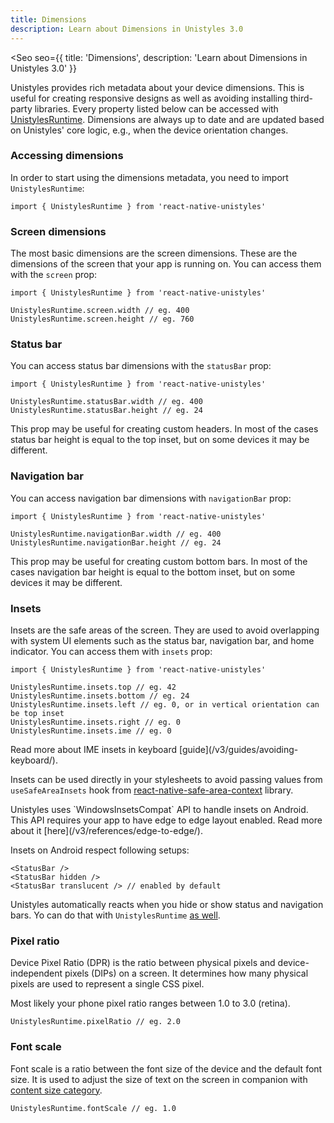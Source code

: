 ```yaml
---
title: Dimensions
description: Learn about Dimensions in Unistyles 3.0
---
```



<Seo
    seo={{
        title: 'Dimensions',
        description: 'Learn about Dimensions in Unistyles 3.0'
    }}
>


Unistyles provides rich metadata about your device dimensions. This is useful for creating responsive designs as well as avoiding installing third-party libraries.
Every property listed below can be accessed with [UnistylesRuntime](/v3/references/unistyles-runtime).
Dimensions are always up to date and are updated based on Unistyles' core logic, e.g., when the device orientation changes.

### Accessing dimensions

In order to start using the dimensions metadata, you need to import `UnistylesRuntime`:

```tsx /UnistylesRuntime/
import { UnistylesRuntime } from 'react-native-unistyles'
```

### Screen dimensions

The most basic dimensions are the screen dimensions. These are the dimensions of the screen that your app is running on.
You can access them with the `screen` prop:

```tsx /screen/
import { UnistylesRuntime } from 'react-native-unistyles'

UnistylesRuntime.screen.width // eg. 400
UnistylesRuntime.screen.height // eg. 760
```

### Status bar

You can access status bar dimensions with the `statusBar` prop:

```tsx /statusBar/
import { UnistylesRuntime } from 'react-native-unistyles'

UnistylesRuntime.statusBar.width // eg. 400
UnistylesRuntime.statusBar.height // eg. 24
```

This prop may be useful for creating custom headers. In most of the cases status bar height is equal to the top inset, but on some devices it may be different.

### Navigation bar

You can access navigation bar dimensions with `navigationBar` prop:

```tsx /navigationBar/
import { UnistylesRuntime } from 'react-native-unistyles'

UnistylesRuntime.navigationBar.width // eg. 400
UnistylesRuntime.navigationBar.height // eg. 24
```

This prop may be useful for creating custom bottom bars. In most of the cases navigation bar height is equal to the bottom inset, but on some devices it may be different.
### Insets

Insets are the safe areas of the screen. They are used to avoid overlapping with system UI elements such as the status bar, navigation bar, and home indicator.
You can access them with `insets` prop:

```tsx /insets/
import { UnistylesRuntime } from 'react-native-unistyles'

UnistylesRuntime.insets.top // eg. 42
UnistylesRuntime.insets.bottom // eg. 24
UnistylesRuntime.insets.left // eg. 0, or in vertical orientation can be top inset
UnistylesRuntime.insets.right // eg. 0
UnistylesRuntime.insets.ime // eg. 0
```

<Aside>
Read more about IME insets in keyboard [guide](/v3/guides/avoiding-keyboard/).
</Aside>

Insets can be used directly in your stylesheets to avoid passing values from `useSafeAreaInsets` hook from [react-native-safe-area-context](https://github.com/th3rdwave/react-native-safe-area-context?tab=readme-ov-file#usesafeareainsets) library.

<Aside>
Unistyles uses `WindowsInsetsCompat` API to handle insets on Android. This API requires your app to have edge to edge layout enabled.
Read more about it [here](/v3/references/edge-to-edge/).
</Aside>

Insets on Android respect following setups:

```tsx
<StatusBar />
<StatusBar hidden />
<StatusBar translucent /> // enabled by default
```

Unistyles automatically reacts when you hide or show status and navigation bars. Yo can do that with `UnistylesRuntime` [as well](/v3/references/unistyles-runtime/#setters).



### Pixel ratio

Device Pixel Ratio (DPR) is the ratio between physical pixels and device-independent pixels (DIPs) on a screen. It determines how many physical pixels are used to represent a single CSS pixel.

Most likely your phone pixel ratio ranges between 1.0 to 3.0 (retina).

```tsx /pixelRatio/
UnistylesRuntime.pixelRatio // eg. 2.0
```

### Font scale

Font scale is a ratio between the font size of the device and the default font size. It is used to adjust the size of text on the screen in companion with [content size category](/v3/references/content-size-category/).

```tsx /fontScale/
UnistylesRuntime.fontScale // eg. 1.0
```

</Seo>
